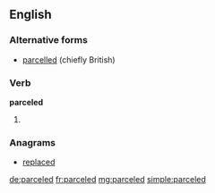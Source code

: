 ==English==

===Alternative forms===
* [[parcelled]] (chiefly British)

===Verb===
'''parceled'''

# {{past of|[[parcel]]}}

===Anagrams===
* [[replaced#English|replaced]]

[[de:parceled]]
[[fr:parceled]]
[[mg:parceled]]
[[simple:parceled]]